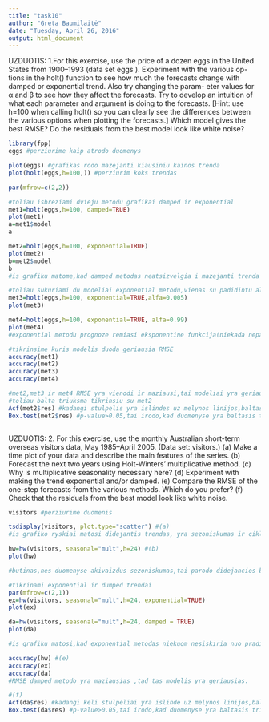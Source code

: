 ```yaml
---
title: "task10"
author: "Greta Baumilaitė"
date: "Tuesday, April 26, 2016"
output: html_document
---
```


UZDUOTIS: 1.For this exercise, use the price of a dozen eggs in the United States
from 1900–1993 (data set eggs ). Experiment with the various op-
tions in the holt() function to see how much the forecasts change
with damped or exponential trend. Also try changing the param-
eter values for α and β to see how they affect the forecasts. Try to
develop an intuition of what each parameter and argument is doing
to the forecasts.
[Hint: use h=100 when calling holt() so you can clearly see the
differences between the various options when plotting the forecasts.]
Which model gives the best RMSE?
Do the residuals from the best model look like white noise?

```r
library(fpp)
eggs #perziurime kaip atrodo duomenys

plot(eggs) #grafikas rodo mazejanti kiausiniu kainos trenda
plot(holt(eggs,h=100,)) #perziurim koks trendas 

par(mfrow=c(2,2))

#toliau isbreziami dvieju metodu grafikai damped ir exponential
met1=holt(eggs,h=100, damped=TRUE)
plot(met1) 
a=met1$model
a

met2=holt(eggs,h=100, exponential=TRUE)
plot(met2)
b=met2$model
b
#is grafiku matome,kad damped metodas neatsizvelgia i mazejanti trenda ir toliau prognuozuoja pastovia kaina. Exponential metodas atvirksciai,atsizvelgia i buvusi kainos mazejima ir toliau prognozuoja mazejanti trenda. Alfa abieju metodu svyruoja ties 0.82-0.83,o beta yra labai maza. AIC koeficientas parodo,kad exponential metodas siuo atveju yra geresnis.

#toliau sukuriami du modeliai exponential metodu,vienas su padidintu alfa,kitas su pamazintu
met3=holt(eggs,h=100, exponential=TRUE,alfa=0.005)
plot(met3)

met4=holt(eggs,h=100, exponential=TRUE, alfa=0.99)
plot(met4)
#exponential metodu prognoze remiasi eksponentine funkcija(niekada nepasieks neigiamu reiksmiu),sumazinus alfa duomenys susiglodina.

#tikrinsime kuris modelis duoda geriausia RMSE
accuracy(met1)
accuracy(met2)
accuracy(met3)
accuracy(met4)

#met2,met3 ir met4 RMSE yra vienodi ir maziausi,tai modeliai yra geriausi.
#toliau balta triuksma tikrinsiu su met2
Acf(met2$res) #kadangi stulpelis yra islindes uz melynos linijos,baltasis triuksmas yra
Box.test(met2$res) #p-value>0.05,tai irodo,kad duomenyse yra baltasis triuksmas. Modelis yra geras.



```
UZDUOTIS: 2. For this exercise, use the monthly Australian short-term overseas
visitors data, May 1985–April 2005. (Data set: visitors.)
(a) Make a time plot of your data and describe the main features of
the series.
(b) Forecast the next two years using Holt-Winters’ multiplicative
method.
(c) Why is multiplicative seasonality necessary here?
(d) Experiment with making the trend exponential and/or damped.
(e) Compare the RMSE of the one-step forecasts from the various
methods. Which do you prefer?
(f) Check that the residuals from the best model look like white
noise.
```r
visitors #perziurime duomenis

tsdisplay(visitors, plot.type="scatter") #(a)
#is grafiko ryskiai matosi didejantis trendas, yra sezoniskumas ir cikliskumas.

hw=hw(visitors, seasonal="mult",h=24) #(b)
plot(hw)

#butinas,nes duomenyse akivaizdus sezoniskumas,tai parodo didejancios bangos. (c)

#tikrinami exponential ir dumped trendai
par(mfrow=c(2,1))
ex=hw(visitors, seasonal="mult",h=24, exponential=TRUE)
plot(ex)

da=hw(visitors, seasonal="mult",h=24, damped = TRUE)
plot(da)

#is grafiku matosi,kad exponential metodas niekuom nesiskiria nuo pradinio grafiko. Tai galima manyti,kad damped metodas siuo atveju yra geresnis.

accuracy(hw) #(e)
accuracy(ex)
accuracy(da)
#RMSE damped metodo yra maziausias ,tad tas modelis yra geriausias.

#(f)
Acf(da$res) #kadangi keli stulpeliai yra islinde uz melynos linijos,baltasis triuksmas yra
Box.test(da$res) #p-value>0.05,tai irodo,kad duomenyse yra baltasis triuksmas. Tai geras zenklas,kadangi parodo,kad modelis yra geras

```
